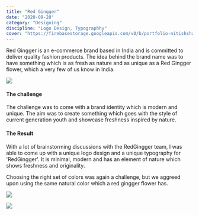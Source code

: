 ```yaml
---
title: "Red Gingger"
date: "2020-09-28"
category: "Designing"
discipline: "Logo Design, Typographhy"
cover: "https://firebasestorage.googleapis.com/v0/b/portfolio-nitishsharma.appspot.com/o/designing%2FRedGingger%2016%20Artboard%2016.jpg?alt=media&token=d5ce1f80-7c77-40e8-820b-0226875420e3&_gl=1*vj65fy*_ga*NDIwOTQwNDM0LjE2OTYxMzk3MTE.*_ga_CW55HF8NVT*MTY5NzM3NTA0OC40LjEuMTY5NzM3NjM5Ny4yNS4wLjA."
---
```


Red Gingger is an e-commerce brand based in India and is committed to deliver quality fashion products. The idea behind the brand name was to have something which is as fresh as nature and as unique as a Red Gingger flower, which a very few of us know in India. 

![](https://firebasestorage.googleapis.com/v0/b/portfolio-nitishsharma.appspot.com/o/designing%2FRedGingger%2012%20Artboard%2012.jpg?alt=media&token=1b8e312a-1bbb-4e14-ba36-59c7051d417a&_gl=1*jo4nxm*_ga*NDIwOTQwNDM0LjE2OTYxMzk3MTE.*_ga_CW55HF8NVT*MTY5NzM3NTA0OC40LjEuMTY5NzM3NjMwNC41MC4wLjA.)

#### The challenge
The challenge was to come with a brand identity which is modern and unique. The aim was to create something which goes with the style of current generation youth and showcase freshness inspired by nature. 

#### The Result
With a lot of brainstorming discussions with the RedGingger team, I was able to come up with a unique logo design and a unique typography for 'RedGingger'. It is minimal, modern and has an element of nature which shows freshness and originality.

Choosing the right set of colors was again a challenge, but we aggreed upon using the same natural color which a red gingger flower has.

![](https://firebasestorage.googleapis.com/v0/b/portfolio-nitishsharma.appspot.com/o/designing%2FRedGingger%2016%20Artboard%2016.jpg?alt=media&token=d5ce1f80-7c77-40e8-820b-0226875420e3&_gl=1*vj65fy*_ga*NDIwOTQwNDM0LjE2OTYxMzk3MTE.*_ga_CW55HF8NVT*MTY5NzM3NTA0OC40LjEuMTY5NzM3NjM5Ny4yNS4wLjA.)

![](https://firebasestorage.googleapis.com/v0/b/portfolio-nitishsharma.appspot.com/o/designing%2FRedGingger%2015%20Artboard%2015.jpg?alt=media&token=03cbc3e3-7e96-4b6d-aa3b-67b13b2dae2e&_gl=1*qohf2y*_ga*NDIwOTQwNDM0LjE2OTYxMzk3MTE.*_ga_CW55HF8NVT*MTY5NzM3NTA0OC40LjEuMTY5NzM3NjM2Mi42MC4wLjA.)

